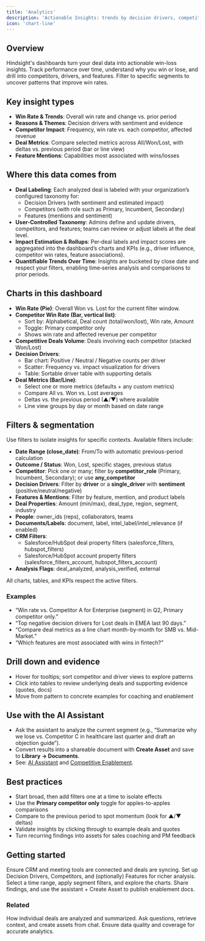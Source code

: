 ```yaml
---
title: 'Analytics'
description: 'Actionable Insights: trends by decision drivers, competitors, and product features'
icon: 'chart-line'
---
```


## Overview
Hindsight's dashboards turn your deal data into actionable win-loss insights. Track performance over time, understand why you win or lose, and drill into competitors, drivers, and features. 
Filter to specific segments to uncover patterns that improve win rates.

## Key insight types
- **Win Rate & Trends**: Overall win rate and change vs. prior period
- **Reasons & Themes**: Decision drivers with sentiment and evidence
- **Competitor Impact**: Frequency, win rate vs. each competitor, affected revenue
- **Deal Metrics**: Compare selected metrics across All/Won/Lost, with deltas vs. previous period (bar or line view)
- **Feature Mentions**: Capabilities most associated with wins/losses

## Where this data comes from
- **Deal Labeling**: Each analyzed deal is labeled with your organization’s configured taxonomy for:
  - Decision Drivers (with sentiment and estimated impact)
  - Competitors (with role such as Primary, Incumbent, Secondary)
  - Features (mentions and sentiment)
- **User-Controlled Taxonomy**: Admins define and update drivers, competitors, and features; teams can review or adjust labels at the deal level.
- **Impact Estimation & Rollups**: Per‑deal labels and impact scores are aggregated into the dashboard’s charts and KPIs (e.g., driver influence, competitor win rates, feature associations).
- **Quantifiable Trends Over Time**: Insights are bucketed by close date and respect your filters, enabling time‑series analysis and comparisons to prior periods.

## Charts in this dashboard
- **Win Rate (Pie)**: Overall Won vs. Lost for the current filter window.
- **Competitor Win Rate (Bar, vertical list)**:
  - Sort by: Alphabetical, Deal count (total/won/lost), Win rate, Amount
  - Toggle: Primary competitor only
  - Shows win rate and affected revenue per competitor
- **Competitive Deals Volume**: Deals involving each competitor (stacked Won/Lost)
- **Decision Drivers**:
  - Bar chart: Positive / Neutral / Negative counts per driver
  - Scatter: Frequency vs. impact visualization for drivers
  - Table: Sortable driver table with supporting details
- **Deal Metrics (Bar/Line)**:
  - Select one or more metrics (defaults + any custom metrics)
  - Compare All vs. Won vs. Lost averages
  - Deltas vs. the previous period (▲/▼) where available
  - Line view groups by day or month based on date range

## Filters & segmentation
Use filters to isolate insights for specific contexts. Available filters include:
- **Date Range (close_date)**: From/To with automatic previous-period calculation
- **Outcome / Status**: Won, Lost, specific stages, previous status
- **Competitor**: Pick one or many; filter by **competitor_role** (Primary, Incumbent, Secondary); or use **any_competitor**
- **Decision Drivers**: Filter by **driver** or a **single_driver** with **sentiment** (positive/neutral/negative)
- **Features & Mentions**: Filter by feature, mention, and product labels
- **Deal Properties**: Amount (min/max), deal_type, region, segment, industry
- **People**: owner_ids (reps), collaborators, teams
- **Documents/Labels**: document, label, intel_label/intel_relevance (if enabled)
- **CRM Filters**:
  - Salesforce/HubSpot deal property filters (salesforce_filters, hubspot_filters)
  - Salesforce/HubSpot account property filters (salesforce_filters_account, hubspot_filters_account)
- **Analysis Flags**: deal_analyzed, analysis_verified, external

All charts, tables, and KPIs respect the active filters.

### Examples
- “Win rate vs. Competitor A for Enterprise (segment) in Q2, Primary competitor only.”
- “Top negative decision drivers for Lost deals in EMEA last 90 days.”
- “Compare deal metrics as a line chart month-by-month for SMB vs. Mid-Market.”
- “Which features are most associated with wins in fintech?”

## Drill down and evidence
- Hover for tooltips; sort competitor and driver views to explore patterns
- Click into tables to review underlying deals and supporting evidence (quotes, docs)
- Move from pattern to concrete examples for coaching and enablement

## Use with the AI Assistant
- Ask the assistant to analyze the current segment (e.g., “Summarize why we lose vs. Competitor C in healthcare last quarter and draft an objection guide”).
- Convert results into a shareable document with **Create Asset** and save to **Library → Documents**.
- See: <a href="/platform/ai-assistant">AI Assistant</a> and <a href="/platform/competitive-enablement">Competitive Enablement</a>.

## Best practices
- Start broad, then add filters one at a time to isolate effects
- Use the **Primary competitor only** toggle for apples-to-apples comparisons
- Compare to the previous period to spot momentum (look for ▲/▼ deltas)
- Validate insights by clicking through to example deals and quotes
- Turn recurring findings into assets for sales coaching and PM feedback

## Getting started
<Steps>
  <Step title="Connect your data">
    Ensure CRM and meeting tools are connected and deals are syncing.
  </Step>
  <Step title="Configure context">
    Set up Decision Drivers, Competitors, and (optionally) Features for richer analysis.
  </Step>
  <Step title="Open Analytics">
    Select a time range, apply segment filters, and explore the charts.
  </Step>
  <Step title="Operationalize insights">
    Share findings, and use the assistant + Create Asset to publish enablement docs.
  </Step>
</Steps>

### Related
<CardGroup cols={3}>
  <Card title="Deal Reviews" icon="chart-simple" href="/platform/deal-reviews">
    How individual deals are analyzed and summarized.
  </Card>
  <Card title="AI Assistant" icon="chat-circle-text" href="/platform/ai-assistant">
    Ask questions, retrieve context, and create assets from chat.
  </Card>
  <Card title="Sync Deals" icon="arrows-rotate" href="/workflows/sync-deals">
    Ensure data quality and coverage for accurate analytics.
  </Card>
</CardGroup>
